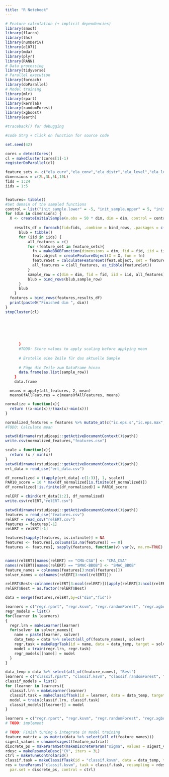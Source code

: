 ```yaml
---
title: "R Notebook"
---
```


```r
# Feature calculation (+ implicit dependencies)
library(smoof)
library(flacco)
library(lhs)
library(numDeriv)
library(e1071)
library(mda)
library(plyr)
library(RANN)
# Data processing
library(tidyverse)
# Parallel execution
library(foreach)
library(doParallel)
# Model training
library(mlr)
library(rpart)
library(kernlab)
library(randomForest)
library(xgboost)
library(earth)

#traceback() for debugging 

#code Strg + Click on function for source code
```

```r
set.seed(42)

cores = detectCores()
cl = makeCluster(cores[1]-1)
registerDoParallel(cl)

feature_sets <- c("ela_curv","ela_conv","ela_distr","ela_level","ela_local","ela_meta","basic","cm_angle","disp","ic","nbc","pca")
dimensions = c(2L,3L,5L,10L)
fids = 1:24
iids = 1:5


features= tibble()
#Set domain of the sampled functions
control = list("init_sample.lower" = -5, "init_sample.upper" = 5, "init_sample.type" = "lhs")
for (dim in dimensions) {
  X <- createInitialSample(n.obs = 50 * dim, dim = dim, control = control)
  
    results_df = foreach(fid=fids, .combine = bind_rows, .packages = c("tidyverse","flacco","smoof")) %dopar% {
      blub = tibble()
      for (iid in iids) {
          all_features = c()
          for (feature_set in feature_sets){
            fn = makeBBOBFunction(dimensions = dim, fid = fid, iid = iid)
            feat.object = createFeatureObject(X = X, fun = fn)
            featureSet = calculateFeatureSet(feat.object, set = feature_set)
            all_features = c(all_features, as_tibble(featureSet))
          }
          sample_row = c(dim = dim, fid = fid, iid = iid, all_features)
          blub = bind_rows(blub,sample_row)
      }
      blub
    }
  features = bind_rows(features,results_df)
  print(paste0("Finished dim ", dim))
}
stopCluster(cl)
    
      


        
        
      }
      #TODO: Store values to apply scaling before applying mean
      
      # Erstelle eine Zeile für das aktuelle Sample
      
      # Füge die Zeile zum DataFrame hinzu
      data.frame(as.list(sample_row))
    }
    data.frame

```

      means = apply(all_features, 2, mean)
      meansOfAllFeatures = c(meansOfAllFeatures, means)

```r
normalize = function(x){
  return ((x-min(x))/(max(x)-min(x)))
}

normalized_features = features %>% mutate_at(c("ic.eps.s","ic.eps.max","ic.eps.ratio","ela_meta.lin_simple.intercept","ela_meta.lin_simple.coef.min","ela_meta.lin_simple.coef.max","pca.expl_var.cov_init","pca.expl_var_PC1.cov_init"), normalize)
#TODO: Calculate mean
```

```r
setwd(dirname(rstudioapi::getActiveDocumentContext()$path))
write.csv(normalized_features,"features.csv")
```

```r
scale = function(x){
  return (x / min(x))
}
setwd(dirname(rstudioapi::getActiveDocumentContext()$path))
ert_data = read_csv("ert_data.csv")

df_normalized = t(apply(ert_data[-c(1:3)], 1, scale))
PAR10_score = 10 * max(df_normalized[is.finite(df_normalized)])
df_normalized[!is.finite(df_normalized)] = PAR10_score

relERT = cbind(ert_data[1:2], df_normalized)
write.csv(relERT,"relERT.csv")
```

```r
setwd(dirname(rstudioapi::getActiveDocumentContext()$path))
features = read_csv("features.csv")
relERT = read_csv("relERT.csv")
features = features[-1]
relERT = relERT[-1]
```

```r
features[sapply(features, is.infinite)] = NA
features <- features[,colSums(is.na(features)) == 0]
features <- features[, sapply(features, function(v) var(v, na.rm=TRUE)!=0)]


names(relERT)[names(relERT) == "CMA-CSA"] <- "CMA_CSA"
names(relERT)[names(relERT) == "SMAC-BBOB"] <- "SMAC_BBOB"
feature_names = colnames(features[3:ncol(features)])
solver_names = colnames(relERT[3:ncol(relERT)])

relERT$Best<-colnames(relERT[3:ncol(relERT)])[apply(relERT[3:ncol(relERT)],1,which.min)]
relERT$Best = as.factor(relERT$Best)

data = merge(features,relERT,by=c("dim","fid"))
```


```r
learners = c("regr.rpart", "regr.ksvm", "regr.randomForest", "regr.xgboost", "regr.earth")
regr_models = list()
for(learner in learners)
{
  regr.lrn = makeLearner(learner)
  for(solver in solver_names){
    name = paste(learner, solver)
    data_temp = data %>% select(all_of(feature_names), solver)
    regr.task = makeRegrTask(id = name, data = data_temp, target = solver)
    model = train(regr.lrn, regr.task)
    regr_models[[name]] = model
  }
}
```

```r
data_temp = data %>% select(all_of(feature_names), "Best")
learners = c("classif.rpart", "classif.ksvm", "classif.randomForest", "classif.xgboost")
classif_models = list()
for (learner in learners){
  classif.lrn = makeLearner(learner)
  classif.task = makeClassifTask(id = learner, data = data_temp, target = "Best")
  model = train(classif.lrn, classif.task)
  classif_models[[learner]] = model
}
```

```r
learners = c("regr.rpart", "regr.ksvm", "regr.randomForest", "regr.xgboost", "regr.earth")
# TODO: implement
```

```r
# TODO: Finish tuning & integrate in model training
feature_matrix = as.matrix(data %>% select(all_of(feature_names)))
sigest_values = unname(sigest(feature_matrix))
discrete_ps = makeParamSet(makeDiscreteParam("sigma", values = sigest_values))
rdesc = makeResampleDesc("CV", iters = 3L)
ctrl = makeTuneControlGrid()
classif.task = makeClassifTask(id = "classif.ksvm", data = data_temp, target = "Best")
res = tuneParams("classif.ksvm", task = classif.task, resampling = rdesc,
  par.set = discrete_ps, control = ctrl)
```



